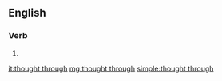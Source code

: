 ==English==

===Verb===
{{head|en|head=[[thought]] [[through]]}}

# {{en-past of|think through}}

[[it:thought through]]
[[mg:thought through]]
[[simple:thought through]]